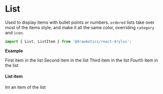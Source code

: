 


# List
Used to display items with bullet points or numbers. `ordered` lists take over most of the items style, and make it all the same color, overriding `category` and `icon`.

```jsx
import { List, ListItem } from '@drawbotics/react-drylus';
```
__Example__

<Playground component={List}>
  <List>
    <ListItem>First item in the list</ListItem>
    <ListItem>Second item in the list</ListItem>
    <ListItem>Third item in the list</ListItem>
    <ListItem>Fourth item in the list</ListItem>
  </List>
</Playground>


#### List item
<Playground component={ListItem}>
  <List>
    <ListItem>Im an item of the list</ListItem>
  </List>
</Playground>
